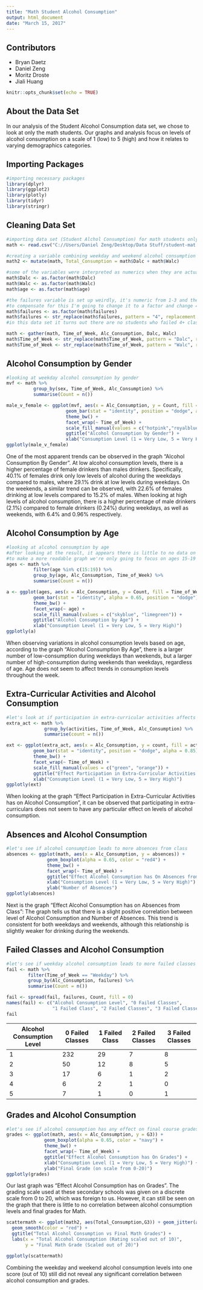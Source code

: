 ---
title: "Math Student Alcohol Consumption"
output: html_document
date: "March 15, 2017"
---
## Contributors
* Bryan Daetz
* Daniel Zeng
* Moritz Droste
* Jiali Huang

```{r setup, include=FALSE}
knitr::opts_chunk$set(echo = TRUE)
```

## About the Data Set
In our analysis of the Student Alcohol Consumption data set, we chose to look at only the math students. Our graphs and analysis focus on levels of alcohol consumption on a scale of 1 (low) to 5 (high) and how it relates to varying demographics categories.

## Importing Packages

```{r, message = FALSE}
#importing necessary packages
library(dplyr)
library(ggplot2)
library(plotly)
library(tidyr)
library(stringr)
```

## Cleaning Data Set

```{r}
#importing data set (Student Alchol Consumption) for math students only
math <- read.csv("C://Users/Daniel Zeng/Desktop/Data Stuff/student-mat.csv")

#creating a variable combining weekday and weekend alcohol consumption
math2 <- mutate(math, Total_Consumption = math$Dalc + math$Walc)

#some of the variables were interpreted as numerics when they are actually factors so we have to change them to factors
math$Dalc <- as.factor(math$Dalc)
math$Walc <- as.factor(math$Walc)
math$age <- as.factor(math$age)

#the failures variable is set up weirdly, it's numeric from 1-3 and then 4 means 4 or more
#to compensate for this I'm going to change it to a factor and change 4 to 4+ to avoid confusion
math$failures <- as.factor(math$failures)
math$failures <- str_replace(math$failures, pattern = "4", replacement = "4+")
#in this data set it turns out there are no students who failed 4+ classes so this wasn't actually necessary

math <- gather(math, Time_of_Week, Alc_Consumption, Dalc, Walc)
math$Time_of_Week <- str_replace(math$Time_of_Week, pattern = "Dalc", replacement = "Weekday")
math$Time_of_Week <- str_replace(math$Time_of_Week, pattern = "Walc", replacement = "Weekend")

```

## Alcohol Consumption by Gender

```{r, fig.height = 6, fig.width = 10}

#looking at weekday alcohol consumption by gender
mvf <- math %>%
          group_by(sex, Time_of_Week, Alc_Consumption) %>%
          summarise(Count = n())

male_v_female <- ggplot(mvf, aes(x = Alc_Consumption, y = Count, fill = sex)) +
                      geom_bar(stat = "identity", position = "dodge", alpha = 0.85) +
                      theme_bw() +
                      facet_wrap(~ Time_of_Week) +
                      scale_fill_manual(values = c("hotpink","royalblue")) +
                      ggtitle("Alcohol Consumption by Gender") +
                      xlab("Consumption Level (1 = Very Low, 5 = Very High)")
ggplotly(male_v_female)
```

One of the most apparent trends can be observed in the graph "Alcohol Consumption By Gender". At low alcohol consumption levels, there is a higher percentage of female drinkers than males drinkers. Specifically, 40.1% of females drink only low levels of alcohol during the weekdays compared to males, where 29.1% drink at low levels during weekdays. On the weekends, a similar trend can be observed, with 22.6% of females drinking at low levels compared to 15.2% of males. When looking at high levels of alcohol consumption, there is a higher percentage of male drinkers (2.1%) compared to female drinkers (0.24%) during weekdays, as well as weekends, with 6.4% and 0.96% respectively.

## Alcohol Consumption by Age

```{r, fig.height = 6, fig.width = 10}
#looking at alcohol consumption by age
#after looking at the result, it appears there is little to no data on ages 20-22 in this data set
#to make a more readable graph we're only going to focus on ages 15-19
ages <- math %>%
          filter(age %in% c(15:19)) %>%
          group_by(age, Alc_Consumption, Time_of_Week) %>%
          summarise(Count = n())

a <- ggplot(ages, aes(x = Alc_Consumption, y = Count, fill = Time_of_Week)) +
          geom_bar(stat = "identity", alpha = 0.65, position = "dodge") +
          theme_bw() +
          facet_wrap(~ age) +
          scale_fill_manual(values = c("skyblue", "limegreen")) +
          ggtitle("Alcohol Consumption by Age") +
          xlab("Consumption Level (1 = Very Low, 5 = Very High)") 
ggplotly(a)
```

When observing variations in alcohol consumption levels based on age, according to the graph "Alcohol Consumption By Age", there is a larger number of low-consumption during weekdays than weekends, but a larger number of high-consumption during weekends than weekdays, regardless of age. Age does not seem to affect trends in consumption levels throughout the week.

## Extra-Curricular Activities and Alcohol Consumption

```{r, fig.height = 6, fig.width = 10}
#let's look at if participation in extra-curricular activities affects alcohol consumption during the week
extra_act <- math %>%
              group_by(activities, Time_of_Week, Alc_Consumption) %>%
              summarise(count = n())

ext <- ggplot(extra_act, aes(x = Alc_Consumption, y = count, fill = activities)) +
          geom_bar(stat = "identity", position = "dodge", alpha = 0.85) +
          theme_bw() +
          facet_wrap(~ Time_of_Week) +
          scale_fill_manual(values = c("green", "orange")) +
          ggtitle("Effect Participation in Extra-Curricular Activities Has on Alcohol Consumption") +
          xlab("Consumption Level (1 = Very Low, 5 = Very High)")
ggplotly(ext)
```

When looking at the graph "Effect Participation in Extra-Curricular Activities has on Alcohol Consumption", it can be observed that participating in extra-curriculars does not seem to have any particular effect on levels of alcohol consumption.

## Absences and Alcohol Consumption

```{r, fig.height = 6, fig.width = 10}

#let's see if alcohol consumption leads to more absences from class
absences <- ggplot(math, aes(x = Alc_Consumption, y = absences)) +
               geom_boxplot(alpha = 0.65, color = "red4") +
               theme_bw() +
               facet_wrap(~ Time_of_Week) +
               ggtitle("Effect Alcohol Consumption has On Absences from Class") +
               xlab("Consumption Level (1 = Very Low, 5 = Very High)") +
               ylab("Number of Absences")
ggplotly(absences)
```

Next is the graph "Effect Alcohol Consumption has on Absences from Class": The graph tells us that there is a slight positive correlation between level of Alcohol Consumption and Number of Absences. This trend is consistent for both weekdays and weekends, although this relationship is slightly weaker for drinking during the weekends.

## Failed Classes and Alcohol Consumption

```{r, eval = FALSE}

#let's see if weekday alcohol consumption leads to more failed classes
fail <- math %>%
        filter(Time_of_Week == "Weekday") %>%
        group_by(Alc_Consumption, failures) %>%
        summarise(Count = n())

fail <- spread(fail, failures, Count, fill = 0)
names(fail) <- c("Alcohol Consumption Level", "0 Failed Classes", 
                 "1 Failed Class", "2 Failed Classes", "3 Failed Classes")
fail
```

|Alcohol Consumption Level | 0 Failed Classes | 1 Failed Class | 2 Failed Classes | 3 Failed Classes |
|--------------------------|------------------|----------------|------------------|------------------|
|                1         |       232        |       29       |           7      |            8     |
|                2         |        50        |       12       |           8      |            5     |
|                3         |        17        |        6       |           1      |            2     |
|                4         |         6        |        2       |           1      |            0     |
|                5         |         7        |        1       |           0      |            1     |


## Grades and Alcohol Consumption

```{r, fig.height = 6, fig.width = 10}
                
#let's see if alcohol consumption has any effect on final course grades
grades <- ggplot(math, aes(x = Alc_Consumption, y = G3)) +
              geom_boxplot(alpha = 0.65, color = "navy") +
              theme_bw() +
              facet_wrap(~ Time_of_Week) +
              ggtitle("Effect Alcohol Consumption has On Grades") +
              xlab("Consumption Level (1 = Very Low, 5 = Very High)") +
              ylab("Final Grade (on scale from 0-20)")
ggplotly(grades)
```

Our last graph was "Effect Alcohol Consumption has on Grades". The grading scale used at these secondary schools was given on a discrete scale from 0 to 20, which was foreign to us. However, it can still be seen on the graph that there is little to no correlation between alcohol consumption levels and final grades for Math.

```{r, fig.height = 6, fig.width = 10}
scattermath <- ggplot(math2, aes(Total_Consumption,G3)) + geom_jitter(aes(colour = goout)) +
  geom_smooth(color = "red") +
  ggtitle("Total Alcohol Consumption vs Final Math Grades") +
  labs(x = "Total Alcohol Consumption (Rating scaled out of 10)", 
       y = "Final Math Grade (Scaled out of 20)")

ggplotly(scattermath)
```

Combining the weekday and weekend alcohol consumption levels into one score (out of 10) still did not reveal any significant correlation between alcohol consumption and grades.